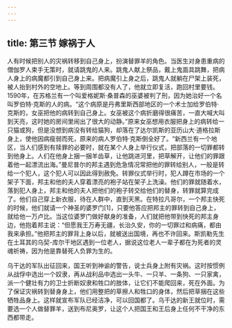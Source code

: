 ```yaml
---
---
---
```

title: 第三节 嫁祸于人
---




人有时候把别人的灾祸转移到自己身上，扮演替罪羊的角色。当医生对身患重病的僧伽罗人束手无策时，就请跳鬼的人来。跳鬼人献上祭品，戴上鬼面具跳舞，把病人身上的病魔都引到自己身上来。把病魔引上身之后，跳鬼人就躺在尸架上装死，被人抬到村外的空地上。等到周围都没有人了，他就立即复活，跑回村里要钱。1590年，在苏格兰有一个叫爱格妮斯·桑普森的巫婆被判了刑，因为她治好一个名叫罗伯特·克斯的人的病。“这个病原是丹弗里斯西部地区的一个术士加给罗伯特·克斯的，女巫把他的病转到自己身上。女巫被这个病折磨得很痛苦，一直大喊大叫到天亮，这时她的房间里闹出了很大的动静。”原来女巫想用衣服把身上的病转给一只猫或狗，但是没想到病没有转给猫狗，却落在了达尔凯斯的亚历山大·道格拉斯身上，使他因病瘦弱而死，原来的病人罗伯特·克斯倒全好了。“新西兰有一个地区，当人们感到有赎罪的必要时，就在某个人身上举行仪式，把部落的一切罪都转到他身上。人们在他身上捆一捆羊齿草，让他跳进河里，把草解开，让他们的罪跟着他一起漂流出海。”曼尼普尔的邦主遇到危急情况常把他的罪转给别人，一般是转给一个犯人，这个犯人可以因此得到赦免。转罪仪式举行时，犯人蹲在市场的一个架子下面，邦主和他的夫人穿着漂亮的袍子站在架子上洗澡。他们的罪就随着水，落到犯人身上，邦主和他的夫人把他们的袍子转交给他们的替身，转罪就算完成了。他们自己穿上新衣服，待在人群中，直到天黑。在特拉凡哥尔，一个邦主快死的时候，他们就请一个神圣的婆罗门[1]，只要他答应把邦主的罪转到自己身上，就给他一万卢比。当这位婆罗门做好献身的准备，人们就把他带到快死的邦主身边，他抱着邦主说：“但愿我王万寿无疆，长治久安，你的一切罪过和病痛，都由我来承担。”他把邦主的罪背上身以后，就被送出国境，再也不许回来。斯凯勒先生在土耳其的乌契-库尔干地区遇到一位老人，据说这位老人一辈子都在为死者的灵魂祈祷，因为他是靠替死人负罪为生的。

乌干达的军队出征回来，国王听到神谕的警告，说士兵身上附有灾祸。这时按惯例从战俘中选出一个奴隶，再从战利品中选出一头牛、一只羊、一条狗、一只家禽，派一个健壮有力的卫士折断奴隶和牲口的肢体，让它们不能爬回来，死在外面。为了保证灾祸转到替身身上，他们用整把的草擦人和牲口的身体，然后把草捆在这些牺牲品身上。这样就宣布军队已经洁净，可以回国都了。乌干达的新王就位时，需要选一个人做替罪羊，送到布尼奥罗，让这个人把国王和王后身上任何不干净的东西都带走。